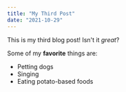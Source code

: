 ```yaml
---
title: "My Third Post"
date: "2021-10-29"
---
```


This is my third blog post! Isn't it *great*?

Some of my **favorite** things are:

* Petting dogs
* Singing
* Eating potato-based foods